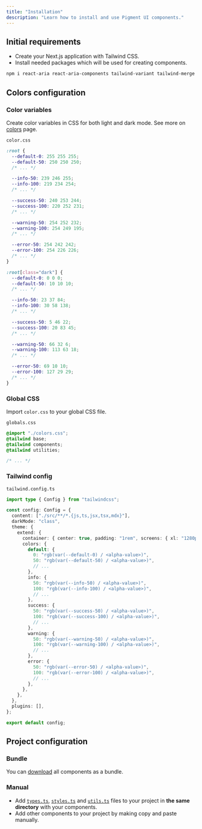 ```yaml
---
title: "Installation"
description: "Learn how to install and use Pigment UI components."
---
```


## Initial requirements

- Create your Next.js application with Tailwind CSS.
- Install needed packages which will be used for creating components.

```bash
npm i react-aria react-aria-components tailwind-variant tailwind-merge @radix-ui/react-slot @radix-ui/react-icons
```

## Colors configuration

<Steps>

### Color variables

Create color variables in CSS for both light and dark mode. See more on [colors](/docs/overview/colors) page.

`color.css`

```css
:root {
  --default-0: 255 255 255;
  --default-50: 250 250 250;
  /* ... */

  --info-50: 239 246 255;
  --info-100: 219 234 254;
  /* ... */

  --success-50: 240 253 244;
  --success-100: 220 252 231;
  /* ... */

  --warning-50: 254 252 232;
  --warning-100: 254 249 195;
  /* ... */

  --error-50: 254 242 242;
  --error-100: 254 226 226;
  /* ... */
}

:root[class="dark"] {
  --default-0: 0 0 0;
  --default-50: 10 10 10;
  /* ... */

  --info-50: 23 37 84;
  --info-100: 30 58 138;
  /* ... */

  --success-50: 5 46 22;
  --success-100: 20 83 45;
  /* ... */

  --warning-50: 66 32 6;
  --warning-100: 113 63 18;
  /* ... */

  --error-50: 69 10 10;
  --error-100: 127 29 29;
  /* ... */
}
```

### Global CSS

Import `color.css` to your global CSS file.

`globals.css`

```css
@import "./colors.css";
@tailwind base;
@tailwind components;
@tailwind utilities;

/* ... */
```

### Tailwind config

`tailwind.config.ts`

```ts
import type { Config } from "tailwindcss";

const config: Config = {
  content: ["./src/**/*.{js,ts,jsx,tsx,mdx}"],
  darkMode: "class",
  theme: {
    extend: {
      container: { center: true, padding: "1rem", screens: { xl: "1280px" } },
      colors: {
        default: {
          0: "rgb(var(--default-0) / <alpha-value>)",
          50: "rgb(var(--default-50) / <alpha-value>)",
          // ...
        },
        info: {
          50: "rgb(var(--info-50) / <alpha-value>)",
          100: "rgb(var(--info-100) / <alpha-value>)",
          // ...
        },
        success: {
          50: "rgb(var(--success-50) / <alpha-value>)",
          100: "rgb(var(--success-100) / <alpha-value>)",
          // ...
        },
        warning: {
          50: "rgb(var(--warning-50) / <alpha-value>)",
          100: "rgb(var(--warning-100) / <alpha-value>)",
          // ...
        },
        error: {
          50: "rgb(var(--error-50) / <alpha-value>)",
          100: "rgb(var(--error-100) / <alpha-value>)",
          // ...
        },
      },
    },
  },
  plugins: [],
};

export default config;
```

</Steps>

## Project configuration

### Bundle

You can [download](https://download-directory.github.io/?url=https://github.com/pigment-ui/pui-web/tree/main/src/ui) all components as a bundle.

### Manual

- Add [`types.ts`](https://github.com/pigment-ui/pui-web/blob/main/src/ui/types.ts), [`styles.ts`](https://github.com/pigment-ui/pui-web/blob/main/src/ui/styles.ts) and [`utils.ts`](https://github.com/pigment-ui/pui-web/blob/main/src/ui/utils.ts) files to your project in **the same directory** with your components.
- Add other components to your project by making copy and paste manually.
